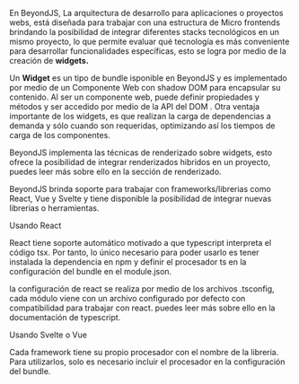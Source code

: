 
<Title>Widgets</Title>

En BeyondJS, La arquitectura de desarrollo para aplicaciones o proyectos webs, está diseñada para trabajar con una estructura de <ELink to="https://micro-frontends.org/">Micro frontends</ELink> brindando la posibilidad de integrar diferentes stacks tecnológicos en un mismo proyecto, lo que permite evaluar qué tecnología es más conveniente para desarrollar funcionalidades específicas, esto se logra por medio de la creación de **widgets.**

Un **Widget** es un tipo de <Link to="/docs/bundles">bundle</Link> isponible en BeyondJS y es implementado por medio de un <ELink to="https://developer.mozilla.org/en-US/docs/Web/Web_Components">Componente Web</ELink> con <ELink to="https://developer.mozilla.org/en-US/docs/Web/Web_Components/Using_shadow_DOM">shadow DOM</ELink> para encapsular su contenido. Al ser un componente web, puede definir propiedades y métodos y ser accedido por medio de la API del <ELink to="https://developer.mozilla.org/en-US/docs/Web/API/Document_Object_Model">DOM</ELink> . Otra ventaja importante de los widgets, es que realizan la carga de dependencias a demanda y sólo cuando son requeridas, optimizando así los tiempos de carga de los componentes.

BeyondJS implementa las técnicas de renderizado sobre widgets, esto ofrece la posibilidad de integrar renderizados hibridos en un proyecto, puedes leer más sobre ello en la <Link to="/docs/rendering">sección de renderizado.</Link>

BeyondJS brinda soporte para trabajar con frameworks/librerias como <ELink to="https://reactjs.org/">React</ELink>, <ELink to="https://vuejs.org/">Vue</ELink> y <ELink to="https://svelte.dev/">Svelte</ELink> y tiene disponible la posibilidad de integrar nuevas librerias o herramientas.

<SubTitle>Usando React</SubTitle>

React tiene soporte automático motivado a que typescript interpreta el código tsx. Por tanto, lo único necesario para poder usarlo es tener instalada la dependencia en npm y definir el procesador ts en la configuración del bundle en el module.json.

la configuración de react se realiza por medio de los archivos .tsconfig, cada módulo viene con un archivo configurado por defecto con compatibilidad para trabajar con react. puedes leer más sobre ello en la documentación de typescript.

<SubTitle>Usando Svelte o Vue</SubTitle>

Cada framework tiene su propio procesador con el nombre de la libreria. Para utilizarlos, solo es necesario incluir el procesador en la configuración del bundle.
